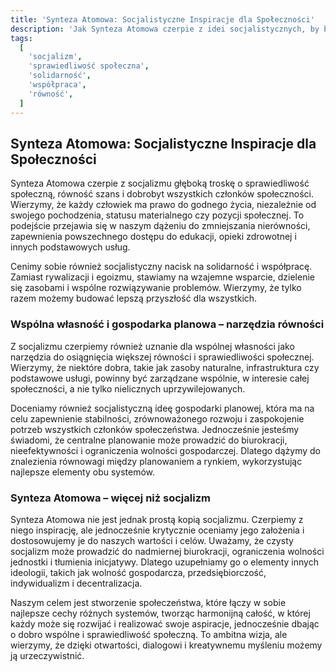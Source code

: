 ```yaml
---
title: 'Synteza Atomowa: Socjalistyczne Inspiracje dla Społeczności'
description: 'Jak Synteza Atomowa czerpie z idei socjalistycznych, by budować bardziej sprawiedliwe, solidarnościowe i zrównoważone społeczeństwo.'
tags:
  [
    'socjalizm',
    'sprawiedliwość społeczna',
    'solidarność',
    'współpraca',
    'równość',
  ]
---
```


## Synteza Atomowa: Socjalistyczne Inspiracje dla Społeczności

Synteza Atomowa czerpie z socjalizmu głęboką troskę o sprawiedliwość społeczną, równość szans i dobrobyt wszystkich członków społeczności. Wierzymy, że każdy człowiek ma prawo do godnego życia, niezależnie od swojego pochodzenia, statusu materialnego czy pozycji społecznej. To podejście przejawia się w naszym dążeniu do zmniejszania nierówności, zapewnienia powszechnego dostępu do edukacji, opieki zdrowotnej i innych podstawowych usług.

Cenimy sobie również socjalistyczny nacisk na solidarność i współpracę. Zamiast rywalizacji i egoizmu, stawiamy na wzajemne wsparcie, dzielenie się zasobami i wspólne rozwiązywanie problemów. Wierzymy, że tylko razem możemy budować lepszą przyszłość dla wszystkich.

### Wspólna własność i gospodarka planowa – narzędzia równości

Z socjalizmu czerpiemy również uznanie dla wspólnej własności jako narzędzia do osiągnięcia większej równości i sprawiedliwości społecznej. Wierzymy, że niektóre dobra, takie jak zasoby naturalne, infrastruktura czy podstawowe usługi, powinny być zarządzane wspólnie, w interesie całej społeczności, a nie tylko nielicznych uprzywilejowanych.

Doceniamy również socjalistyczną ideę gospodarki planowej, która ma na celu zapewnienie stabilności, zrównoważonego rozwoju i zaspokojenie potrzeb wszystkich członków społeczeństwa. Jednocześnie jesteśmy świadomi, że centralne planowanie może prowadzić do biurokracji, nieefektywności i ograniczenia wolności gospodarczej. Dlatego dążymy do znalezienia równowagi między planowaniem a rynkiem, wykorzystując najlepsze elementy obu systemów.

### Synteza Atomowa – więcej niż socjalizm

Synteza Atomowa nie jest jednak prostą kopią socjalizmu. Czerpiemy z niego inspirację, ale jednocześnie krytycznie oceniamy jego założenia i dostosowujemy je do naszych wartości i celów. Uważamy, że czysty socjalizm może prowadzić do nadmiernej biurokracji, ograniczenia wolności jednostki i tłumienia inicjatywy. Dlatego uzupełniamy go o elementy innych ideologii, takich jak wolność gospodarcza, przedsiębiorczość, indywidualizm i decentralizacja.

Naszym celem jest stworzenie społeczeństwa, które łączy w sobie najlepsze cechy różnych systemów, tworząc harmonijną całość, w której każdy może się rozwijać i realizować swoje aspiracje, jednocześnie dbając o dobro wspólne i sprawiedliwość społeczną. To ambitna wizja, ale wierzymy, że dzięki otwartości, dialogowi i kreatywnemu myśleniu możemy ją urzeczywistnić.
